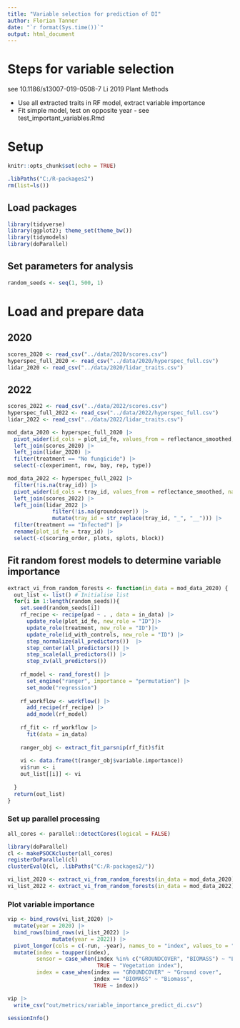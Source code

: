 ```yaml
---
title: "Variable selection for prediction of DI"
author: Florian Tanner
date: "`r format(Sys.time())`"
output: html_document
---
```


# Steps for variable selection

see 10.1186/s13007-019-0508-7
Li 2019 Plant Methods

- Use all extracted traits in RF model, extract variable importance
- Fit simple model, test on opposite year - see test_important_variables.Rmd

# Setup

```r
knitr::opts_chunk$set(echo = TRUE)
```

```r
.libPaths("C:/R-packages2")
rm(list=ls())
```

## Load packages

```r
library(tidyverse)
library(ggplot2); theme_set(theme_bw())
library(tidymodels)
library(doParallel)
```


## Set parameters for analysis

```r
random_seeds <- seq(1, 500, 1)
```

# Load and prepare data

## 2020

```r
scores_2020 <- read_csv("../data/2020/scores.csv")
hyperspec_full_2020 <- read_csv("../data/2020/hyperspec_full.csv")
lidar_2020 <- read_csv("../data/2020/lidar_traits.csv")
```

## 2022

```r
scores_2022 <- read_csv("../data/2022/scores.csv")
hyperspec_full_2022 <- read_csv("../data/2022/hyperspec_full.csv")
lidar_2022 <- read_csv("../data/2022/lidar_traits.csv")
```
```r
mod_data_2020 <- hyperspec_full_2020 |> 
  pivot_wider(id_cols = plot_id_fe, values_from = reflectance_smoothed, names_from = wavelength, names_prefix = "R") |> 
  left_join(scores_2020) |> 
  left_join(lidar_2020) |> 
  filter(treatment == "No fungicide") |> 
  select(-c(experiment, row, bay, rep, type)) 
```

```r
mod_data_2022 <- hyperspec_full_2022 |> 
  filter(!is.na(tray_id)) |> 
  pivot_wider(id_cols = tray_id, values_from = reflectance_smoothed, names_from = wavelength, names_prefix = "R") |> 
  left_join(scores_2022) |> 
  left_join(lidar_2022 |> 
              filter(!is.na(groundcover)) |> 
              mutate(tray_id = str_replace(tray_id, "_", "__"))) |> 
  filter(treatment == "Infected") |> 
  rename(plot_id_fe = tray_id) |> 
  select(-c(scoring_order, plots, splots, block))
```

## Fit random forest models to determine variable importance

```r
extract_vi_from_random_forests <- function(in_data = mod_data_2020) {
  out_list <- list() # Initialise list
  for(i in 1:length(random_seeds)){
    set.seed(random_seeds[i])
    rf_recipe <- recipe(pad ~ . , data = in_data) |> 
      update_role(plot_id_fe, new_role = "ID")|>
      update_role(treatment, new_role = "ID")|>
      update_role(id_with_controls, new_role = "ID") |> 
      step_normalize(all_predictors())  |> 
      step_center(all_predictors()) |>
      step_scale(all_predictors()) |>
      step_zv(all_predictors()) 
    
    rf_model <- rand_forest() |> 
      set_engine("ranger", importance = "permutation") |> 
      set_mode("regression")
    
    rf_workflow <- workflow() |> 
      add_recipe(rf_recipe) |> 
      add_model(rf_model)
    
    rf_fit <- rf_workflow |> 
      fit(data = in_data)
    
    ranger_obj <- extract_fit_parsnip(rf_fit)$fit
    
    vi <- data.frame(t(ranger_obj$variable.importance))
    vi$run <- i
    out_list[[i]] <- vi
    
  }
  return(out_list)
}
```

### Set up parallel processing

```r
all_cores <- parallel::detectCores(logical = FALSE)

library(doParallel)
cl <- makePSOCKcluster(all_cores)
registerDoParallel(cl)
clusterEvalQ(cl, .libPaths("C:/R-packages2/"))
```

```r
vi_list_2020 <- extract_vi_from_random_forests(in_data = mod_data_2020)
vi_list_2022 <- extract_vi_from_random_forests(in_data = mod_data_2022)
```


### Plot variable importance

```r
vip <- bind_rows(vi_list_2020) |> 
  mutate(year = 2020) |> 
  bind_rows(bind_rows(vi_list_2022) |> 
              mutate(year = 2022)) |> 
  pivot_longer(cols = c(-run, -year), names_to = "index", values_to = "importance") |> 
  mutate(index = toupper(index),
         sensor = case_when(index %in% c("GROUNDCOVER", "BIOMASS") ~ "Lidar - based",
                            TRUE ~ "Vegetation index"),
         index = case_when(index == "GROUNDCOVER" ~ "Ground cover",
                           index == "BIOMASS" ~ "Biomass",
                           TRUE ~ index))
```

```r
vip |> 
  write_csv("out/metrics/variable_importance_predict_di.csv")
```

```r
sessionInfo()
```
